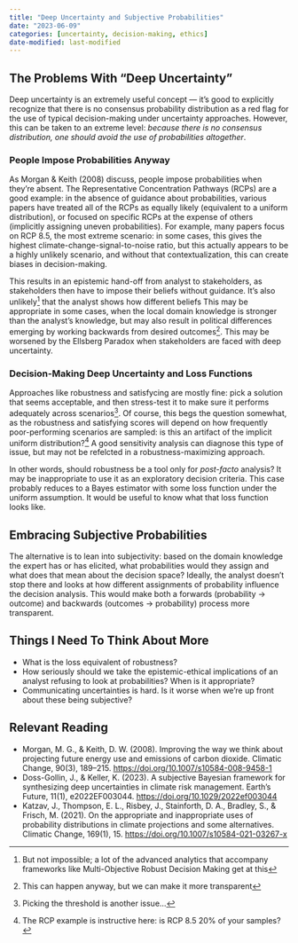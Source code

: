 ```yaml
---
title: "Deep Uncertainty and Subjective Probabilities"
date: "2023-06-09"
categories: [uncertainty, decision-making, ethics]
date-modified: last-modified
---
```


## The Problems With "Deep Uncertainty"

Deep uncertainty is an extremely useful concept --- it's good to explicitly recognize that there is no consensus probability distribution as a red flag for the use of typical decision-making under uncertainty approaches. However, this can be taken to an extreme level: *because there is no consensus distribution, one should avoid the use of probabilities altogether*.

### People Impose Probabilities Anyway

As Morgan & Keith (2008) discuss, people impose probabilities when they're absent. The Representative Concentration Pathways (RCPs) are a good example: in the absence of guidance about probabilities, various papers have treated all of the RCPs as equally likely (equivalent to a uniform distribution), or focused on specific RCPs at the expense of others (implicitly assigning uneven probabilities). For example, many papers focus on RCP 8.5, the most extreme scenario: in some cases, this gives the highest climate-change-signal-to-noise ratio, but this actually appears to be a highly unlikely scenario, and without that contextualization, this can create biases in decision-making.

This results in an epistemic hand-off from analyst to stakeholders, as stakeholders then have to impose their beliefs without guidance. It's also unlikely^[But not impossible; a lot of the advanced analytics that accompany frameworks like Multi-Objective Robust Decision Making get at this] that the analyst shows how different beliefs This may be appropriate in some cases, when the local domain knowledge is stronger than the analyst's knowledge, but may also result in political differences emerging by working backwards from desired outcomes^[This can happen anyway, but we can make it more transparent]. This may be worsened by the Ellsberg Paradox when stakeholders are faced with deep uncertainty.

### Decision-Making Deep Uncertainty and Loss Functions

Approaches like robustness and satisfycing are mostly fine: pick a solution that seems acceptable, and then stress-test it to make sure it performs adequately across scenarios^[Picking the threshold is another issue...]. Of course, this begs the question somewhat, as the robustness and satisfying scores will depend on how frequently poor-performing scenarios are sampled: is this an artifact of the implicit uniform distribution?^[The RCP example is instructive here: is RCP 8.5 20% of your samples?] A good sensitivity analysis can diagnose this type of issue, but may not be refelcted in a robustness-maximizing approach. 

In other words, should robustness be a tool only for *post-facto* analysis? It may be inappropriate to use it as an exploratory decision criteria. This case probably reduces to a Bayes estimator with some loss function under the uniform assumption. It would be useful to know what that loss function looks like.

## Embracing Subjective Probabilities

The alternative is to lean into subjectivity: based on the domain knowledge the expert has or has elicited, what probabilities would they assign and what does that mean about the decision space? Ideally, the analyst doesn't stop there and looks at how different assignments of probability influence the decision analysis. This would make both a forwards (probability -> outcome) and backwards (outcomes -> probability) process more transparent.

## Things I Need To Think About More

- What is the loss equivalent of robustness?
- How seriously should we take the epistemic-ethical implications of an analyst refusing to look at probabilities? When is it appropriate?
- Communicating uncertainties is hard. Is it worse when we're up front about these being subjective?

## Relevant Reading

* Morgan, M. G., & Keith, D. W. (2008). Improving the way we think about projecting future energy use and emissions of carbon dioxide. Climatic Change, 90(3), 189–215. <https://doi.org/10.1007/s10584-008-9458-1>
* Doss-Gollin, J., & Keller, K. (2023). A subjective Bayesian framework for synthesizing deep uncertainties in climate risk management. Earth’s Future, 11(1), e2022EF003044. <https://doi.org/10.1029/2022ef003044>
* Katzav, J., Thompson, E. L., Risbey, J., Stainforth, D. A., Bradley, S., & Frisch, M. (2021). On the appropriate and inappropriate uses of probability distributions in climate projections and some alternatives. Climatic Change, 169(1), 15. <https://doi.org/10.1007/s10584-021-03267-x>

